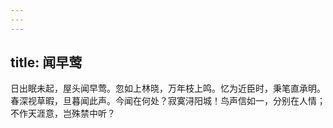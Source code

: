 ```yaml
---
---
---
```

title: 闻早莺
---



日出眠未起，屋头闻早莺。忽如上林晓，万年枝上鸣。忆为近臣时，秉笔直承明。春深视草暇，旦暮闻此声。今闻在何处？寂寞浔阳城！鸟声信如一，分别在人情；不作天涯意，岂殊禁中听？